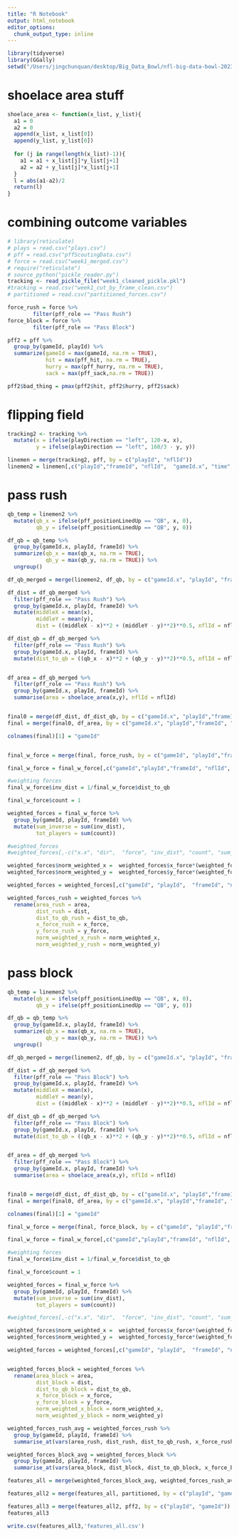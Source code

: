 ```yaml
---
title: "R Notebook"
output: html_notebook
editor_options: 
  chunk_output_type: inline
---
```


```r
library(tidyverse)
library(GGally)
setwd("/Users/jingchunquan/desktop/Big_Data_Bowl/nfl-big-data-bowl-2023")
```


# shoelace area stuff
```r
shoelace_area <- function(x_list, y_list){
  a1 = 0
  a2 = 0
  append(x_list, x_list[0])
  append(y_list, y_list[0])
  
  for (j in range(length(x_list)-1)){
    a1 = a1 + x_list[j]*y_list[j+1]
    a2 = a2 + y_list[j]*x_list[j+1]
  }
  l = abs(a1-a2)/2
  return(l)
}
```



# combining outcome variables
```r
# library(reticulate)
# plays = read.csv("plays.csv")
# pff = read.csv("pffScoutingData.csv")
# force = read.csv("week1_merged.csv")
# require("reticulate")
# source_python("pickle_reader.py")
tracking <- read_pickle_file("week1_cleaned_pickle.pkl")
#tracking = read.csv("week1_cut_by_frame_clean.csv")
# partitioned = read.csv("partitioned_forces.csv")

force_rush = force %>%
        filter(pff_role == "Pass Rush")
force_block = force %>%
        filter(pff_role == "Pass Block")

pff2 = pff %>% 
  group_by(gameId, playId) %>% 
  summarize(gameId = max(gameId, na.rm = TRUE),
            hit = max(pff_hit, na.rm = TRUE), 
            hurry = max(pff_hurry, na.rm = TRUE), 
            sack = max(pff_sack,na.rm = TRUE))

pff2$bad_thing = pmax(pff2$hit, pff2$hurry, pff2$sack)
```


# flipping field
```r
tracking2 <- tracking %>%
  mutate(x = ifelse(playDirection == "left", 120-x, x),
         y = ifelse(playDirection == "left", 160/3 - y, y))

linemen = merge(tracking2, pff, by = c("playId", "nflId"))
linemen2 = linemen[,c("playId","frameId", "nflId",  "gameId.x", "time", "x", "y", "s", "a", "dis", "o", "dir", "pff_role", "pff_positionLinedUp")]
```


# pass rush
```r
qb_temp = linemen2 %>%
  mutate(qb_x = ifelse(pff_positionLinedUp == "QB", x, 0),
         qb_y = ifelse(pff_positionLinedUp == "QB", y, 0))

df_qb = qb_temp %>% 
  group_by(gameId.x, playId, frameId) %>% 
  summarize(qb_x = max(qb_x, na.rm = TRUE),
            qb_y = max(qb_y, na.rm = TRUE)) %>%
  ungroup()

df_qb_merged = merge(linemen2, df_qb, by = c("gameId.x", "playId", "frameId"))

df_dist = df_qb_merged %>%
  filter(pff_role == "Pass Rush") %>%
  group_by(gameId.x, playId, frameId) %>%
  mutate(middleX = mean(x),
         middleY = mean(y),
         dist = ((middleX - x)**2 + (middleY - y)**2)**0.5, nflId = nflId)

df_dist_qb = df_qb_merged %>%
  filter(pff_role == "Pass Rush") %>%
  group_by(gameId.x, playId, frameId) %>%
  mutate(dist_to_qb = ((qb_x - x)**2 + (qb_y - y)**2)**0.5, nflId = nflId)


df_area = df_qb_merged %>%
  filter(pff_role == "Pass Rush") %>%
  group_by(gameId.x, playId, frameId) %>%
  summarise(area = shoelace_area(x,y), nflId = nflId)


final0 = merge(df_dist, df_dist_qb, by = c("gameId.x", "playId","frameId", "nflId"))
final = merge(final0, df_area, by = c("gameId.x", "playId","frameId", "nflId"))

colnames(final)[1] = "gameId"


final_w_force = merge(final, force_rush, by = c("gameId", "playId","frameId", "nflId"))

final_w_force = final_w_force[,c("gameId","playId","frameId", "nflId",  "x.x", "y.x", "dist", "dist_to_qb", "area", "dir", "force", "x_force", "y_force", "pff_role")]

#weighting forces
final_w_force$inv_dist = 1/final_w_force$dist_to_qb

final_w_force$count = 1

weighted_forces = final_w_force %>%
  group_by(gameId, playId, frameId) %>%
  mutate(sum_inverse = sum(inv_dist),
         tot_players = sum(count))

#weighted_forces
#weighted_forces[,-c("x.x", "dir",  "force", "inv_dist", "count", "sum_inverse", "tot_players")]

weighted_forces$norm_weighted_x =  weighted_forces$x_force*(weighted_forces$inv_dist/weighted_forces$sum_inverse)*weighted_forces$tot_players
weighted_forces$norm_weighted_y =  weighted_forces$y_force*(weighted_forces$inv_dist/weighted_forces$sum_inverse)*weighted_forces$tot_players

weighted_forces = weighted_forces[,c("gameId", "playId",  "frameId", "nflId", "area", "dist", "dist_to_qb", "x_force", "y_force", "norm_weighted_x", "norm_weighted_y")]

weighted_forces_rush = weighted_forces %>%
  rename(area_rush = area,
         dist_rush = dist,
         dist_to_qb_rush = dist_to_qb,
         x_force_rush = x_force,
         y_force_rush = y_force,
         norm_weighted_x_rush = norm_weighted_x,
         norm_weighted_y_rush = norm_weighted_y)
```


# pass block
```r
qb_temp = linemen2 %>%
  mutate(qb_x = ifelse(pff_positionLinedUp == "QB", x, 0),
         qb_y = ifelse(pff_positionLinedUp == "QB", y, 0))

df_qb = qb_temp %>% 
  group_by(gameId.x, playId, frameId) %>% 
  summarize(qb_x = max(qb_x, na.rm = TRUE),
            qb_y = max(qb_y, na.rm = TRUE)) %>%
  ungroup()

df_qb_merged = merge(linemen2, df_qb, by = c("gameId.x", "playId", "frameId"))

df_dist = df_qb_merged %>%
  filter(pff_role == "Pass Block") %>%
  group_by(gameId.x, playId, frameId) %>%
  mutate(middleX = mean(x),
         middleY = mean(y),
         dist = ((middleX - x)**2 + (middleY - y)**2)**0.5, nflId = nflId)

df_dist_qb = df_qb_merged %>%
  filter(pff_role == "Pass Block") %>%
  group_by(gameId.x, playId, frameId) %>%
  mutate(dist_to_qb = ((qb_x - x)**2 + (qb_y - y)**2)**0.5, nflId = nflId)


df_area = df_qb_merged %>%
  filter(pff_role == "Pass Block") %>%
  group_by(gameId.x, playId, frameId) %>%
  summarise(area = shoelace_area(x,y), nflId = nflId)


final0 = merge(df_dist, df_dist_qb, by = c("gameId.x", "playId","frameId", "nflId"))
final = merge(final0, df_area, by = c("gameId.x", "playId","frameId", "nflId"))

colnames(final)[1] = "gameId"

final_w_force = merge(final, force_block, by = c("gameId", "playId","frameId", "nflId"))

final_w_force = final_w_force[,c("gameId","playId","frameId", "nflId",  "x.x", "y.x", "dist", "dist_to_qb", "area", "dir", "force", "x_force", "y_force", "pff_role")]

#weighting forces
final_w_force$inv_dist = 1/final_w_force$dist_to_qb

final_w_force$count = 1

weighted_forces = final_w_force %>%
  group_by(gameId, playId, frameId) %>%
  mutate(sum_inverse = sum(inv_dist),
         tot_players = sum(count))

#weighted_forces[,-c("x.x", "dir",  "force", "inv_dist", "count", "sum_inverse", "tot_players")]

weighted_forces$norm_weighted_x =  weighted_forces$x_force*(weighted_forces$inv_dist/weighted_forces$sum_inverse)*weighted_forces$tot_players
weighted_forces$norm_weighted_y =  weighted_forces$y_force*(weighted_forces$inv_dist/weighted_forces$sum_inverse)*weighted_forces$tot_players

weighted_forces = weighted_forces[,c("gameId", "playId",  "frameId", "nflId", "area", "dist", "dist_to_qb", "x_force", "y_force", "norm_weighted_x", "norm_weighted_y")]


weighted_forces_block = weighted_forces %>%
  rename(area_block = area,
         dist_block = dist,
         dist_to_qb_block = dist_to_qb,
         x_force_block = x_force,
         y_force_block = y_force,
         norm_weighted_x_block = norm_weighted_x,
         norm_weighted_y_block = norm_weighted_y)
```



```r
weighted_forces_rush_avg = weighted_forces_rush %>%
  group_by(gameId, playId, frameId) %>%
  summarise_at(vars(area_rush, dist_rush, dist_to_qb_rush, x_force_rush, y_force_rush, norm_weighted_x_rush, norm_weighted_y_rush), list(mean))

weighted_forces_block_avg = weighted_forces_block %>%
  group_by(gameId, playId, frameId) %>%
  summarise_at(vars(area_block, dist_block, dist_to_qb_block, x_force_block, y_force_block, norm_weighted_x_block, norm_weighted_y_block), list(mean))
```


```r
features_all = merge(weighted_forces_block_avg, weighted_forces_rush_avg, by = c("playId", "gameId", "frameId"))

features_all2 = merge(features_all, partitioned, by = c("playId", "gameId", "frameId"))

features_all3 = merge(features_all2, pff2, by = c("playId", "gameId"))
features_all3
```

```r
write.csv(features_all3,'features_all.csv')
```

